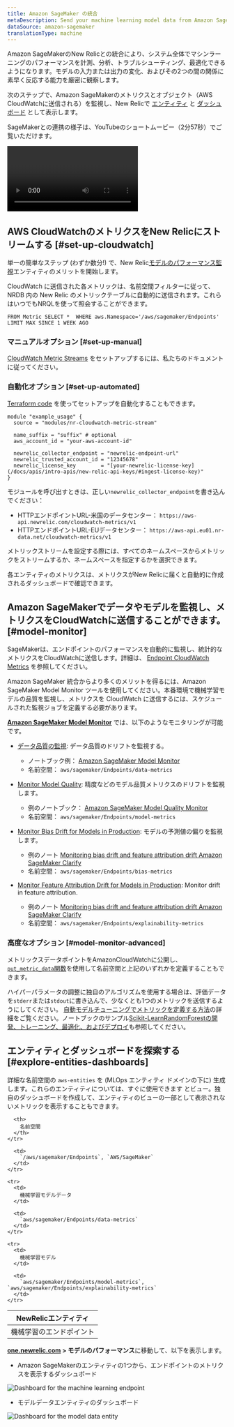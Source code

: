 ```yaml
---
title: Amazon SageMaker の統合
metaDescription: Send your machine learning model data from Amazon SageMaker to New Relic to understand your model's performance.
dataSource: amazon-sagemaker
translationType: machine
---
```




Amazon SageMakerのNew Relicとの統合により、システム全体でマシンラーニングのパフォーマンスを計測、分析、トラブルシューティング、最適化できるようになります。モデルの入力または出力の変化、およびその2つの間の関係に素早く反応する能力を厳密に観察します。

次のステップで、Amazon SageMakerのメトリクスとオブジェクト（AWS CloudWatchに送信される）を監視し、New Relicで [エンティティ](/docs/new-relic-one/use-new-relic-one/core-concepts/what-entity-new-relic/) と [ダッシュボード](/docs/query-your-data/explore-query-data/dashboards/introduction-dashboards/) として表示します。

SageMakerとの連携の様子は、YouTubeのショートムービー（2分57秒）でご覧いただけます。

<Video
  id="U3ttUZhiuJ0"
  type="youtube"
/>

## AWS CloudWatchのメトリクスをNew Relicにストリームする [#set-up-cloudwatch]

単一の簡単なステップ (わずか数分!) で、New Relic[モデルのパフォーマンス監視](/docs/alerts-applied-intelligence/mlops/get-started/intro-mlops/)エンティティのメリットを開始します。

<Callout variant="important">
  CloudWatch に送信された各メトリックは、名前空間フィルターに従って、NRDB 内の New Relic のメトリックテーブルに自動的に送信されます。これらはいつでもNRQLを使って照会することができます。

  ```
  FROM Metric SELECT *  WHERE aws.Namespace='/aws/sagemaker/Endpoints'  LIMIT MAX SINCE 1 WEEK AGO
  ```
</Callout>

### マニュアルオプション [#set-up-manual]

[CloudWatch Metric Streams](/docs/integrations/amazon-integrations/aws-integrations-list/aws-metric-stream) をセットアップするには、私たちのドキュメントに従ってください。

### 自動化オプション [#set-up-automated]

[Terraform code](https://github.com/newrelic-experimental/terraform-cloudwatch-metric-streams) を使ってセットアップを自動化することもできます。

```
module "example_usage" {
  source = "modules/nr-cloudwatch-metric-stream"

  name_suffix = "suffix" # optional
  aws_account_id = "your-aws-account-id"

  newrelic_collector_endpoint = "newrelic-endpoint-url"
  newrelic_trusted_account_id = "12345678"
  newrelic_license_key        = "[your-newrelic-license-key](/docs/apis/intro-apis/new-relic-api-keys/#ingest-license-key)"
}
```

モジュールを呼び出すときは、正しい`newrelic_collector_endpoint`を書き込んでください：

* HTTPエンドポイントURL-米国のデータセンター： `https://aws-api.newrelic.com/cloudwatch-metrics/v1`
* HTTPエンドポイントURL-EUデータセンター： `https://aws-api.eu01.nr-data.net/cloudwatch-metrics/v1`

メトリックストリームを設定する際には、すべてのネームスペースからメトリックをストリームするか、ネームスペースを指定するかを選択できます。

<Callout variant="important">
  各エンティティのメトリクスは、メトリクスがNew Relicに届くと自動的に作成されるダッシュボードで確認できます。
</Callout>

## Amazon SageMakerでデータやモデルを監視し、メトリクスをCloudWatchに送信することができます。 [#model-monitor]

SageMakerは、エンドポイントのパフォーマンスを自動的に監視し、統計的なメトリクスをCloudWatchに送信します。詳細は、 [Endpoint CloudWatch Metrics](https://docs.aws.amazon.com/sagemaker/latest/dg/monitoring-cloudwatch.html) を参照してください。

Amazon SageMaker 統合からより多くのメリットを得るには、Amazon SageMaker Model Monitor ツールを使用してください。本番環境で機械学習モデルの品質を監視し、メトリクスを CloudWatch に送信するには、スケジュールされた監視ジョブを定義する必要があります。

**[Amazon SageMaker Model Monitor](https://docs.aws.amazon.com/sagemaker/latest/dg/model-monitor.html)** では、以下のようなモニタリングが可能です。

* [データ品質の監視](https://docs.aws.amazon.com/sagemaker/latest/dg/model-monitor-data-quality.html): データ品質のドリフトを監視する。

  * ノートブック例： [Amazon SageMaker Model Monitor](https://sagemaker-examples.readthedocs.io/en/latest/sagemaker_model_monitor/introduction/SageMaker-ModelMonitoring.html)
  * 名前空間： `aws/sagemaker/Endpoints/data-metrics`

* [Monitor Model Quality](https://docs.aws.amazon.com/sagemaker/latest/dg/model-monitor-model-quality.html): 精度などのモデル品質メトリクスのドリフトを監視します。

  * 例のノートブック： [Amazon SageMaker Model Quality Monitor](https://sagemaker-examples.readthedocs.io/en/latest/sagemaker_model_monitor/model_quality/model_quality_churn_sdk.html)
  * 名前空間： `aws/sagemaker/Endpoints/model-metrics`

* [Monitor Bias Drift for Models in Production](https://docs.aws.amazon.com/sagemaker/latest/dg/clarify-model-monitor-bias-drift.html): モデルの予測値の偏りを監視します。

  * 例のノート [Monitoring bias drift and feature attribution drift Amazon SageMaker Clarify](https://sagemaker-examples.readthedocs.io/en/latest/sagemaker_model_monitor/fairness_and_explainability/SageMaker-Model-Monitor-Fairness-and-Explainability.html)
  * 名前空間： `aws/sagemaker/Endpoints/bias-metrics`

* [Monitor Feature Attribution Drift for Models in Production](https://docs.aws.amazon.com/sagemaker/latest/dg/clarify-model-monitor-feature-attribution-drift.html): Monitor drift in feature attribution.

  * 例のノート [Monitoring bias drift and feature attribution drift Amazon SageMaker Clarify](https://sagemaker-examples.readthedocs.io/en/latest/sagemaker_model_monitor/fairness_and_explainability/SageMaker-Model-Monitor-Fairness-and-Explainability.html)
  * 名前空間： `aws/sagemaker/Endpoints/explainability-metrics`

<InstallFeedback/>

### 高度なオプション [#model-monitor-advanced]

メトリックスデータポイントをAmazonCloudWatchに公開し、 [`put_metric_data`関数](https://boto3.amazonaws.com/v1/documentation/api/latest/reference/services/cloudwatch.html#CloudWatch.Client.put_metric_data)を使用して名前空間と上記のいずれかを定義することもできます。

ハイパーパラメータの調整に独自のアルゴリズムを使用する場合は、評価データを`stderr`または`stdout`に書き込んで、少なくとも1つのメトリックを送信するようにしてください。 [自動モデルチューニングでメトリックを定義する方法](https://docs.aws.amazon.com/sagemaker/latest/dg/automatic-model-tuning-define-metrics.html)の詳細をご覧ください。ノートブックのサンプル[Scikit-LearnRandomForestの開発、トレーニング、最適化、およびデプロイ](https://github.com/aws/amazon-sagemaker-examples/blob/master/sagemaker-python-sdk/scikit_learn_randomforest/Sklearn_on_SageMaker_end2end.ipynb)も参照してください。

## エンティティとダッシュボードを探索する [#explore-entities-dashboards]

詳細な名前空間の `aws-entities` を (MLOps エンティティ ドメインの下に) 生成します。これらのエンティティについては、すぐに使用できます <InlinePopover type="dashboards"/>とビュー。独自のダッシュボードを作成して、エンティティのビューの一部として表示されないメトリックを表示することもできます。

<table>
  <thead>
    <tr>
      <th style={{ width: "350px" }}>
        NewRelicエンティティ
      </th>

      <th>
        名前空間
      </th>
    </tr>
  </thead>

  <tbody>
    <tr>
      <td>
        機械学習のエンドポイント
      </td>

      <td>
        `/aws/sagemaker/Endpoints`, `AWS/SageMaker`
      </td>
    </tr>

    <tr>
      <td>
        機械学習モデルデータ
      </td>

      <td>
        `aws/sagemaker/Endpoints/data-metrics`
      </td>
    </tr>

    <tr>
      <td>
        機械学習モデル
      </td>

      <td>
        `aws/sagemaker/Endpoints/model-metrics`, `aws/sagemaker/Endpoints/explainability-metrics`
      </td>
    </tr>
  </tbody>
</table>

**[one.newrelic.com](https://one.newrelic.com/all-capabilities) > モデルのパフォーマンス**に移動して、以下を表示します。

* Amazon SageMakerのエンティティの1つから、エンドポイントのメトリクスを表示するダッシュボード

<img
  title="Dashboard for the for the machine learning endpoint"
  alt="Dashboard for the machine learning endpoint"
  src={modelperformancemonitoringAmazonSagemakerDashboard}
/>

* モデルデータエンティティのダッシュボード

<img
  title="Dashboard for the model data entity.png"
  alt="Dashboard for the model data entity"
  src={modelperformancemonitoringAmazonSagemakerModelDataEntity}
/>